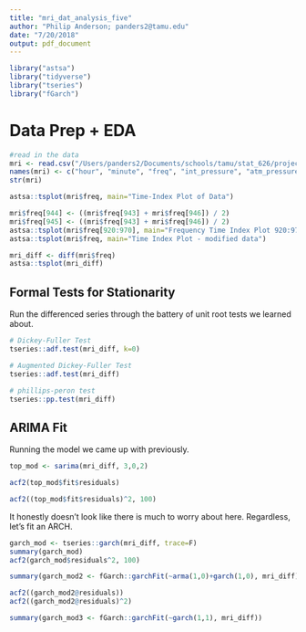 ```yaml
---
title: "mri_dat_analysis_five"
author: "Philip Anderson; panders2@tamu.edu"
date: "7/20/2018"
output: pdf_document
---
```


```r
library("astsa")
library("tidyverse")
library("tseries")
library("fGarch")
```

# Data Prep + EDA

```r
#read in the data
mri <- read.csv("/Users/panders2/Documents/schools/tamu/stat_626/project/stat_626_proj/mri_dat_one.csv")
names(mri) <- c("hour", "minute", "freq", "int_pressure", "atm_pressure", "tot_pressure", "tesla")
str(mri)
```

```r
astsa::tsplot(mri$freq, main="Time-Index Plot of Data")
```



```r
mri$freq[944] <- ((mri$freq[943] + mri$freq[946]) / 2)
mri$freq[945] <- ((mri$freq[943] + mri$freq[946]) / 2)
astsa::tsplot(mri$freq[920:970], main="Frequency Time Index Plot 920:970 - modified data")
astsa::tsplot(mri$freq, main="Time Index Plot - modified data")
```

```r
mri_diff <- diff(mri$freq)
astsa::tsplot(mri_diff)
```

## Formal Tests for Stationarity

Run the differenced series through the battery of unit root tests we learned about.

```r
# Dickey-Fuller Test
tseries::adf.test(mri_diff, k=0)
```

```r
# Augmented Dickey-Fuller Test
tseries::adf.test(mri_diff)
```

```r
# phillips-peron test
tseries::pp.test(mri_diff)
```

## ARIMA Fit
Running the model we came up with previously.

```r
top_mod <- sarima(mri_diff, 3,0,2)
```

```r
acf2(top_mod$fit$residuals)
```

```r
acf2((top_mod$fit$residuals)^2, 100)
```

It honestly doesn't look like there is much to worry about here.  Regardless, let's fit an ARCH.

```r
garch_mod <- tseries::garch(mri_diff, trace=F)
summary(garch_mod)
acf2(garch_mod$residuals^2, 100)
```

```r
summary(garch_mod2 <- fGarch::garchFit(~arma(1,0)+garch(1,0), mri_diff))
```

```r
acf2((garch_mod2@residuals))
acf2((garch_mod2@residuals)^2)
```


```r
summary(garch_mod3 <- fGarch::garchFit(~garch(1,1), mri_diff))
```

